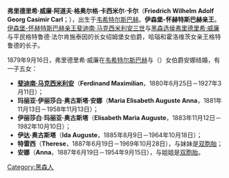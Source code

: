 {{unreferenced|time=2015-04-25T14:55:23+00:00}}
'''弗里德里希·威廉·阿道夫·格奥尔格·卡西米尔·卡尔'''（'''Friedrich Wilhelm Adolf Georg Casimir Carl'''；{{bd|1850年|6月17日|1933年|4月20日}}），出生于[[韦希特尔斯巴赫|韦希特尔斯巴赫]]。'''伊森堡-怀赫特斯巴赫亲王'''。[[伊森堡统治者列表|伊森堡-怀赫特斯巴赫亲王]][[斐迪南·马克西米利安三世_(伊森堡-怀赫特斯巴赫)|斐迪南·马克西米利安三世]]与[[黑森统治者列表|黑森选侯]][[弗里德里希·威廉_(黑森选侯)|弗里德里希·威廉]]与平民格特鲁德·法尔肯施泰因的长女绍姆堡女伯爵，哈瑙和霍洛维茨女亲王格特鲁德的长子。

1879年9月16日，弗里德里希·威廉在[[韦希特尔斯巴赫|韦希特尔斯巴赫]]与{{link-de|多布倫斯基·斯·多布凌尼斯|Dobřenští z Dobřenic}}（{{lang-cs|Dobřenští z Dobřenic}}）女伯爵安娜结婚，有一子五女：
*'''[[斐迪南·马克西米利安|斐迪南·马克西米利安]]'''（'''Ferdinand Maximilian'''，1880年6月25日－1927年3月11日）；
*'''玛丽亚·伊丽莎白·奥古斯塔·安娜'''（'''Maria Elisabeth Auguste Anna'''，1881年11月13日－1958年11月13日）；
*'''伊丽莎白·玛丽亚·奥古斯塔'''（'''Elisabeth Maria Auguste'''，1883年11月12日－1982年10月10日）；
*'''伊达·奥古斯塔'''（'''Ida Auguste'''，1885年8月9日－1964年10月18日）；
*'''特雷西'''（'''Therese'''，1887年6月19日－1969年10月28日），与妹妹是[[双胞胎|双胞胎]]；
*'''安娜'''（'''Anna'''，1887年6月19日－1954年9月15日），与姐姐是[[双胞胎|双胞胎]]。

[[Category:黑森人|Category:黑森人]]